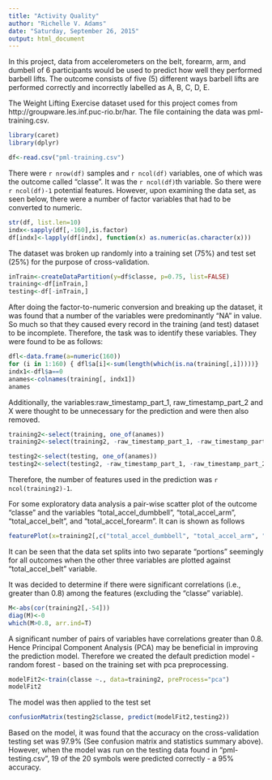 ```yaml
---
title: "Activity Quality"
author: "Richelle V. Adams"
date: "Saturday, September 26, 2015"
output: html_document
---
```

In this project, data from accelerometers on the belt, forearm, arm, and dumbell of 6 participants would be used to predict how well they performed barbell lifts. The outcome consists of five (5) different ways barbell lifts are performed correctly and incorrectly labelled as A, B, C, D, E.

The Weight Lifting Exercise dataset used for this project comes from  http://groupware.les.inf.puc-rio.br/har. The file containing the data was pml-training.csv. 

```r
library(caret)
library(dplyr)

df<-read.csv("pml-training.csv")
```

There were `r nrow(df)` samples and `r ncol(df)` variables, one of which was the outcome called "classe".  It was the `r ncol(df)`th variable.  So there were `r ncol(df)-1` potential features.  However, upon examining the data set, as seen below, there were a number of factor variables that had to be converted to numeric.

```r
str(df, list.len=10)
indx<-sapply(df[,-160],is.factor)
df[indx]<-lapply(df[indx], function(x) as.numeric(as.character(x)))
```

The dataset was broken up randomly into a training set (75%) and test set (25%) for the purpose of cross-validation.

```r
inTrain<-createDataPartition(y=df$classe, p=0.75, list=FALSE)
training<-df[inTrain,]
testing<-df[-inTrain,]
```

After doing the factor-to-numeric conversion and breaking up the dataset, it was found that a number of the variables were predominantly "NA" in value. So much so that they caused every record in the training (and test) dataset to be incomplete.  Therefore, the task was to identify these variables. They were found to be as follows:

```r
dfl<-data.frame(a=numeric(160))
for (i in 1:160) { dfl$a[i]<-sum(length(which(is.na(training[,i]))))}
indx1<-dfl$a==0
anames<-colnames(training[, indx1])
anames
```

Additionally, the variables:raw_timestamp_part_1, raw_timestamp_part_2 and X  were thought to be unnecessary for the prediction and were then also removed.

```r
training2<-select(training, one_of(anames))
training2<-select(training2, -raw_timestamp_part_1, -raw_timestamp_part_2, -X)

testing2<-select(testing, one_of(anames))
testing2<-select(testing2, -raw_timestamp_part_1, -raw_timestamp_part_2, -X)
```

Therefore, the number of features used in the prediction was `r ncol(training2)-1`.

For some exploratory data analysis a pair-wise scatter plot of the outcome "classe" and the variables "total_accel_dumbbell", "total_accel_arm", "total_accel_belt", and "total_accel_forearm". It can is shown as follows

```r
featurePlot(x=training2[,c("total_accel_dumbbell", "total_accel_arm", "total_accel_belt", "total_accel_forearm")], y=training2$classe, plot="pairs")
```
It can be seen that the data set splits into two separate "portions" seemingly for all outcomes when the other three variables are plotted against "total_accel_belt" variable.

It was decided to determine if there were significant correlations (i.e., greater than 0.8) among the features (excluding the "classe" variable).  

```r
M<-abs(cor(training2[,-54]))
diag(M)<-0
which(M>0.8, arr.ind=T)
```

A significant number of pairs of variables have correlations greater than 0.8.  Hence Principal Component Analysis (PCA) may be beneficial in improving the prediction model. Therefore we created the default prediction model - random forest - based on the training set with pca preprocessing.

```r
modelFit2<-train(classe ~., data=training2, preProcess="pca")
modelFit2
```

The model was then applied to the test set
```r
confusionMatrix(testing2$classe, predict(modelFit2,testing2))
```

Based on the model, it was found that the accuracy on the cross-validation testing set was 97.9% (See confusion matrix and statistics summary above).  However, when the model was run on the testing data found in "pml-testing.csv", 19 of the 20 symbols were predicted correctly - a 95% accuracy.

